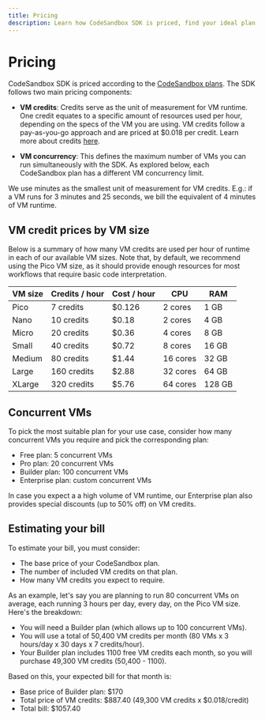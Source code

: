 ```yaml
---
title: Pricing
description: Learn how CodeSandbox SDK is priced, find your ideal plan, and estimate your bill.
---
```



# Pricing

CodeSandbox SDK is priced according to the [CodeSandbox plans](https://codesandbox.io/pricing). The SDK follows two main pricing components:

- **VM credits**: Credits serve as the unit of measurement for VM runtime. One credit equates to a specific amount of resources used per hour, depending on the specs of the VM you are using. VM credits follow a pay-as-you-go approach and are priced at $0.018 per credit. Learn more about credits [here](/learn/credit-usage/credits).

- **VM concurrency**: This defines the maximum number of VMs you can run simultaneously with the SDK. As explored below, each CodeSandbox plan has a different VM concurrency limit.

<Callout>We use minutes as the smallest unit of measurement for VM credits. E.g.: if a VM runs for 3 minutes and 25 seconds, we bill the equivalent of 4 minutes of VM runtime.</Callout>

## VM credit prices by VM size

Below is a summary of how many VM credits are used per hour of runtime in each of our available VM sizes. Note that, by default, we recommend using the Pico VM size, as it should provide enough resources for most workflows that require basic code interpretation.

| VM size | Credits / hour | Cost / hour | CPU      | RAM    |
| ------- | -------------- | ----------- | -------- | ------ |
| Pico    | 7 credits      | $0.126      | 2 cores  | 1 GB   |
| Nano    | 10 credits     | $0.18       | 2 cores  | 4 GB   |
| Micro   | 20 credits     | $0.36       | 4 cores  | 8 GB   |
| Small   | 40 credits     | $0.72       | 8 cores  | 16 GB  |
| Medium  | 80 credits     | $1.44       | 16 cores | 32 GB  |
| Large   | 160 credits    | $2.88       | 32 cores | 64 GB  |
| XLarge  | 320 credits    | $5.76       | 64 cores | 128 GB |

## Concurrent VMs

To pick the most suitable plan for your use case, consider how many concurrent VMs you require and pick the corresponding plan:

- Free plan: 5 concurrent VMs
- Pro plan: 20 concurrent VMs
- Builder plan: 100 concurrent VMs
- Enterprise plan: custom concurrent VMs

In case you expect a a high volume of VM runtime, our Enterprise plan also provides special discounts (up to 50% off) on VM credits.

## Estimating your bill

To estimate your bill, you must consider:

- The base price of your CodeSandbox plan.
- The number of included VM credits on that plan.
- How many VM credits you expect to require.

As an example, let's say you are planning to run 80 concurrent VMs on average, each running 3 hours per day, every day, on the Pico VM size. Here's the breakdown:

- You will need a Builder plan (which allows up to 100 concurrent VMs).
- You will use a total of 50,400 VM credits per month (80 VMs x 3 hours/day x 30 days x 7 credits/hour).
- Your Builder plan includes 1100 free VM credits each month, so you will purchase 49,300 VM credits (50,400 - 1100).

Based on this, your expected bill for that month is:

- Base price of Builder plan: $170
- Total price of VM credits: $887.40 (49,300 VM credits x $0.018/credit)
- Total bill: $1057.40

